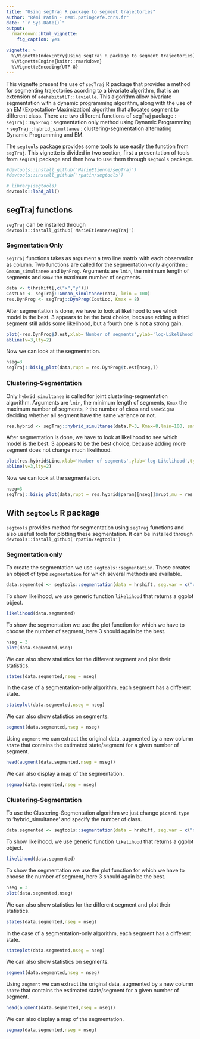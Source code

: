 ```yaml
---
title: "Using segTraj R package to segment trajectories"
author: "Rémi Patin - remi.patin@cefe.cnrs.fr"
date: "`r Sys.Date()`"
output: 
  rmarkdown::html_vignette:
    fig_caption: yes

vignette: >
  %\VignetteIndexEntry{Using segTraj R package to segment trajectories}
  %\VignetteEngine{knitr::rmarkdown}
  %\VignetteEncoding{UTF-8}
---
```


This vignette present the use of `segTraj` R package that provides a method for segmenting trajectories acording to a bivariate algorithm, that is an extension of `adehabitatLT::lavielle`. This algorithm allow bivariate segmentation with a dynamic programming algorithm, along with the use of an EM (Expectation-Maximization) algorithm that allocates segment to different class. There are two different functions of segTraj package :
- `segTraj::DynProg` : segmentation only method using Dynamic Programming
- `segTraj::hybrid_simultanee` : clustering-segmentation alternating Dynamic Programming and EM.

The `segtools` package provides some tools to use easily the function from `segTraj`. This vignette is divided in two section, first a presentation of tools from `segTraj` package and then how to use them through `segtools` package.

```r
#devtools::install_github('MarieEtienne/segTraj')
#devtools::install_github('rpatin/segtools')

# library(segtools)
devtools::load_all()
```


## segTraj functions

`segTraj` can be installed through `devtools::install_github('MarieEtienne/segTraj')`

### Segmentation Only

`segTraj` functions takes as argument a two line matrix with each observation as column. Two functions are called for the segmentation-only algorithm : `Gmean_simultanee` and `DynProg`. Arguments are `lmin`, the minimum length of segments and `Kmax` the maximum number of segments.

```r
data <- t(hrshift[,c("x","y")])
CostLoc <- segTraj::Gmean_simultanee(data, lmin = 100)
res.DynProg <- segTraj::DynProg(CostLoc, Kmax = 8)
```

After segmentation is done, we have to look at likelihood to see which model is the best. 3 appears to be the best choice, because adding a third segment still adds some likelihood, but a fourth one is not a strong gain.

```r
plot(-res.DynProg$J.est,xlab='Number of segments',ylab='log-Likelihood',type='b')
abline(v=3,lty=2)
```

Now we can look at the segmentation.

```r
nseg=3
segTraj::bisig_plot(data,rupt = res.DynProg$t.est[nseg,])
```


### Clustering-Segmentation

Only `hybrid_simultanee` is called for joint clustering-segmentation algorithm.
Arguments are `lmin`, the minimum length of segments, `Kmax` the maximum number of segments, `P` the number of class and `sameSigma` deciding whether all segment have the same variance or not.

```r
res.hybrid <- segTraj::hybrid_simultanee(data,P=3, Kmax=8,lmin=100, sameSigma = F)
```

After segmentation is done, we have to look at likelihood to see which model is the best. 3 appears to be the best choice, because adding more segment does not change much likelihood.

```r
plot(res.hybrid$Linc,xlab='Number of segments',ylab='log-Likelihood',type='b')
abline(v=3,lty=2)
```

Now we can look at the segmentation.

```r
nseg=3
segTraj::bisig_plot(data,rupt = res.hybrid$param[[nseg]]$rupt,mu = res.hybrid$param[[nseg]]$phi$mu,pop = res.hybrid$param[[nseg]]$cluster)
```

## With `segtools` R package

`segtools` provides method for segmentation using `segTraj` functions and also usefull tools for plotting these segmentation. It can be installed through `devtools::install_github('rpatin/segtools')`

### Segmentation only

To create the segmentation we use `segtools::segmentation`. These creates an object of type `segmentation` for which several methods are available.

```r

data.segmented <- segtools::segmentation(data = hrshift, seg.var = c("x","y"), order.var = "x", type = 'picard', picard.type = 'DynProg', lmin = 100, Kmax = 8)

```

To show likelihood, we use generic function `likelihood` that returns a ggplot object.

```r
likelihood(data.segmented)
```

To show the segmentation we use the plot function for which we have to choose the number of segment, here 3 should again be the best.

```r
nseg = 3
plot(data.segmented,nseg)
```

We can also show statistics for the different segment and plot their statistics.

```r
states(data.segmented,nseg = nseg)
```

In the case of a segmentation-only algorithm, each segment has a different state.

```r
stateplot(data.segmented,nseg = nseg)
```

We can also show statistics on segments.

```r
segment(data.segmented,nseg = nseg)
```

Using `augment` we can extract the original data, augmented by a new column `state` that contains the estimated state/segment for a given number of segment.

```r
head(augment(data.segmented,nseg = nseg))
```

We can also display a map of the segmentation.

```r
segmap(data.segmented,nseg = nseg)
```

### Clustering-Segmentation

To use the Clustering-Segmentation algorithm we just change `picard.type` to 'hybrid_simultanee' and specify the number of class.

```r

data.segmented <- segtools::segmentation(data = hrshift, seg.var = c("x","y"), order.var = "x", type = 'picard', picard.type = 'hybrid_simultanee', lmin = 100, Kmax = 8,nclass=3)

```

To show likelihood, we use generic function `likelihood` that returns a ggplot object.

```r
likelihood(data.segmented)
```

To show the segmentation we use the plot function for which we have to choose the number of segment, here 3 should again be the best.

```r
nseg = 3
plot(data.segmented,nseg)
```

We can also show statistics for the different segment and plot their statistics.

```r
states(data.segmented,nseg = nseg)
```

In the case of a segmentation-only algorithm, each segment has a different state.

```r
stateplot(data.segmented,nseg = nseg)
```

We can also show statistics on segments.

```r
segment(data.segmented,nseg = nseg)
```

Using `augment` we can extract the original data, augmented by a new column `state` that contains the estimated state/segment for a given number of segment.

```r
head(augment(data.segmented,nseg = nseg))
```

We can also display a map of the segmentation.

```r
segmap(data.segmented,nseg = nseg)
```

